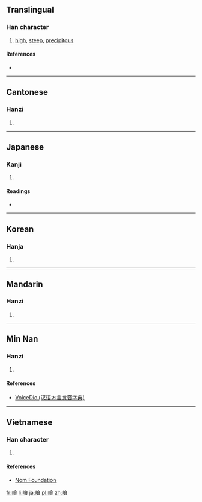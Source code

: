 {{also|崄}}
==Translingual==

===Han character===
{{Han char|rn=46|rad=山|as=13|sn=16|four=2878<sub>6</sub>|canj=山人一人 (UOMO)|ids=⿰[[山]][[僉]]}}

# [[high]], [[steep]], [[precipitous]]

====References====
* {{Han ref|kx=0320.310|dkj=08520|dj=0620.360|hdz=10801.070|uh=5DAE|ud=23982|bh=E964|bd=59748}}

----

==Cantonese==

===Hanzi===
{{yue-hanzi|jyut=[[him2]]|y=him2|sim=崄}}

# {{defn|lang=yue|sort=山13}}

----

==Japanese==

===Kanji===
{{ja-kanji|grade=|rs=山13}}

# {{defn|lang=ja|sort=山13}}

====Readings====
* {{ja-readings|on=[[けん]] (ken)|kun=[[けわしい]] (kewashii)}}

----

==Korean==

===Hanja===
{{ko-hanja|hangeul=험|rv=heom|mr=hŏm}}

# {{defn|lang=ko|sort=山13}}

----

==Mandarin==

===Hanzi===
{{cmn-hanzi|sim=崄|pin=[[xiǎn]] ([[xian3]]), [[gé]] ([[ge2]])|wg=hsien<sup>3</sup>, ko<sup>2</sup>}}

# {{defn|lang=cmn|sort=山13}}

----

==Min Nan==

===Hanzi===
{{nan-hanzi|tlpa=[[hiám]] (hiam<sup>2</sup>)|gd=hiam<sup>3</sup>}}

# {{defn|lang=nan|sort=山13}}

====References====
*[http://cn.voicedic.com VoiceDic (汉语方言发音字典)]

----

==Vietnamese==

===Han character===
{{vi-readings|rs=山13| hanviet = kẽm}}

# {{defn|lang=vi|sort=山13}}

====References====
*[http://nomfoundation.org/common/nom_details.php?codepoint=5dae Nom Foundation]

[[fr:嶮]]
[[li:嶮]]
[[ja:嶮]]
[[pl:嶮]]
[[zh:嶮]]